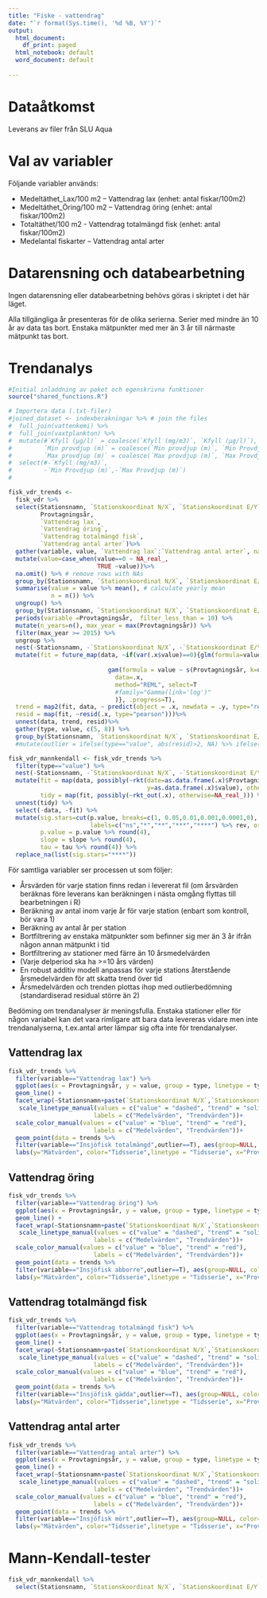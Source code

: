 ---
title: "Fiske - vattendrag"
date: "`r format(Sys.time(), '%d %B, %Y')`"
output:
  html_document:
    df_print: paged
  html_notebook: default
  word_document: default
  
---

# Dataåtkomst

Leverans av filer från SLU Aqua

# Val av variabler
Följande variabler används:

-	Medeltäthet_Lax/100 m2 – Vattendrag lax (enhet: antal fiskar/100m2)
-	Medeltäthet_Öring/100 m2 – Vattendrag öring (enhet: antal fiskar/100m2)
-	Totaltäthet/100 m2	- Vattendrag totalmängd fisk (enhet: antal fiskar/100m2)
-	Medelantal fiskarter – Vattendrag antal arter



# Datarensning och databearbetning
Ingen datarensning eller databearbetning behövs göras i skriptet i det här läget. 

Alla tillgängliga år presenteras för de olika serierna.
Serier med mindre än 10 år av data tas bort. Enstaka mätpunkter med mer än 3 år till närmaste mätpunkt tas bort.

# Trendanalys

```{r include=FALSE}


#Initial inladdning av paket och egenskrivna funktioner
source("shared_functions.R")

```

```{r include=FALSE}
# Importera data (.txt-filer)
#joined_dataset <- indexberakningar %>% # join the files
#  full_join(vattenkemi) %>% 
#  full_join(vaxtplankton) %>% 
#  mutate(#`Kfyll (µg/l)` = coalesce(`Kfyll (mg/m3)`, `Kfyll (µg/l)`), # same unit, different names
#         `Min provdjup (m)` = coalesce(`Min provdjup (m)`, `Min Provdjup (m)`), # merge duplicate column
#         `Max provdjup (m)` = coalesce(`Max provdjup (m)`, `Max Provdjup (m)`)) %>% 
#  select(#-`Kfyll (mg/m3)`, 
#         -`Min Provdjup (m)`,-`Max Provdjup (m)`)
#


```


```{r include=FALSE}
fisk_vdr_trends <- 
  fisk_vdr %>% 
  select(Stationsnamn, `Stationskoordinat N/X`, `Stationskoordinat E/Y`, 
         Provtagningsår, 
         `Vattendrag lax`,
         `Vattendrag öring`,
         `Vattendrag totalmängd fisk`,
         `Vattendrag antal arter`)%>% 
  gather(variable, value, `Vattendrag lax`:`Vattendrag antal arter`, na.rm = T)%>% 
  mutate(value=case_when(value==0 ~ NA_real_,
                         TRUE ~value))%>%
  na.omit() %>% # remove rows with NAs
  group_by(Stationsnamn, `Stationskoordinat N/X`, `Stationskoordinat E/Y`,  Provtagningsår, variable)%>% 
  summarise(value = value %>% mean(), # calculate yearly mean
            n = n()) %>% 
  ungroup() %>% 
  group_by(Stationsnamn, `Stationskoordinat N/X`, `Stationskoordinat E/Y`, variable) %>% 
  periods(variable =Provtagningsår,  filter_less_than = 10) %>%
  mutate(n_years=n(), max_year = max(Provtagningsår)) %>%
  filter(max_year >= 2015) %>% 
  ungroup %>% 
  nest(-Stationsnamn, -`Stationskoordinat N/X`, -`Stationskoordinat E/Y`, -variable) %>% 
  mutate(fit = future_map(data, ~if(var(.x$value)==0){glm(formula=value~Provtagningsår, data=.x)}else{
                            
                            gam(formula = value ~ s(Provtagningsår, k=unique(.x$n_years-2)),
                              data=.x, 
                              method="REML", select=T
                              #family="Gamma(link='log')"
                              )}, .progress=T),
  trend = map2(fit, data, ~ predict(object = .x, newdata = .y, type="response")),
  resid = map(fit, ~resid(.x, type="pearson")))%>% 
  unnest(data, trend, resid)%>% 
  gather(type, value, c(5, 8)) %>% 
  group_by(Stationsnamn, `Stationskoordinat N/X`, `Stationskoordinat E/Y`, variable) #%>% 
  #mutate(outlier = ifelse(type=="value", abs(resid)>2, NA) %>% ifelse(.==F, NA, .)) # set outlier to TRUE where pearson residual > 2, otherwise NA
```

```{r include=FALSE}
fisk_vdr_mannkendall <- fisk_vdr_trends %>% 
  filter(type=="value") %>% 
  nest(-Stationsnamn, -`Stationskoordinat N/X`, -`Stationskoordinat E/Y`,-variable) %>% 
  mutate(fit = map(data, possibly(~rkt(date=as.data.frame(.x)$Provtagningsår, 
                                       y=as.data.frame(.x)$value), otherwise=NA_real_)),
         tidy = map(fit, possibly(~rkt_out(.x), otherwise=NA_real_))) %>% 
  unnest(tidy) %>% 
  select(-data, -fit) %>% 
  mutate(sig.stars=cut(p.value, breaks=c(1, 0.05,0.01,0.001,0.0001,0), 
                       labels=c("ns","*","**","***","****") %>% rev, ordered_result = T),
         p.value = p.value %>% round(4),
         slope = slope %>% round(4), 
         tau = tau %>% round(4)) %>% 
  replace_na(list(sig.stars="****"))
```

För samtliga variabler ser processen ut som följer:

 * Årsvärden för varje station finns redan i levererat fil (om årsvärden beräknas före leverans kan beräkningen i nästa omgång flyttas till bearbetningen i R)
 * Beräkning av antal inom varje år för varje station (enbart som kontroll, bör vara 1)
 * Beräkning av antal år per station
 * Bortfiltrering av enstaka mätpunkter som befinner sig mer än 3 år ifrån någon annan mätpunkt i tid
 * Bortfiltrering av stationer med färre än 10 årsmedelvärden
 * (Varje delperiod ska ha >=10 års värden)
 * En robust additiv modell anpassas för varje stations återstående årsmedelvärden för att skatta trend över tid
 * Årsmedelvärden och trenden plottas ihop med outlierbedömning (standardiserad residual större än 2)
 
Bedöming om trendanalyser är meningsfulla. Enstaka stationer eller för någon variabel kan det vara rimligare att bara data levereras vidare men inte trendanalyserna, t.ex.antal arter lämpar sig ofta inte för trendanalyser.
 

## Vattendrag lax
         

```{r echo=FALSE, fig.height=20, fig.width=20, message=FALSE, warning=FALSE, out.extra='angle=90'}
fisk_vdr_trends %>% 
  filter(variable=="Vattendrag lax") %>% 
  ggplot(aes(x = Provtagningsår, y = value, group = type, linetype = type, color = type)) +
  geom_line() +
  facet_wrap(~Stationsnamn+paste(`Stationskoordinat N/X`,`Stationskoordinat E/Y`), scales = "free_y")+
   scale_linetype_manual(values = c("value" = "dashed", "trend" = "solid"), 
                        labels = c("Medelvärden", "Trendvärden"))+
  scale_color_manual(values = c("value" = "blue", "trend" = "red"), 
                        labels = c("Medelvärden", "Trendvärden"))+
  geom_point(data = trends %>% 
  filter(variable=="Insjöfisk totalmängd",outlier==T), aes(group=NULL, color=NULL), color="red")+
  labs(y="Mätvärden", color="Tidsserie",linetype = "Tidsserie", x="Provtagningsår")
```



## Vattendrag öring
        

```{r echo=FALSE, fig.height=20, fig.width=20, message=FALSE, warning=FALSE, out.extra='angle=90'}
fisk_vdr_trends %>% 
  filter(variable=="Vattendrag öring") %>% 
  ggplot(aes(x = Provtagningsår, y = value, group = type, linetype = type, color = type)) +
  geom_line() +
  facet_wrap(~Stationsnamn+paste(`Stationskoordinat N/X`,`Stationskoordinat E/Y`), scales = "free_y")+
   scale_linetype_manual(values = c("value" = "dashed", "trend" = "solid"), 
                        labels = c("Medelvärden", "Trendvärden"))+
  scale_color_manual(values = c("value" = "blue", "trend" = "red"), 
                        labels = c("Medelvärden", "Trendvärden"))+
  geom_point(data = trends %>% 
  filter(variable=="Insjöfisk abborre",outlier==T), aes(group=NULL, color=NULL), color="red")+
  labs(y="Mätvärden", color="Tidsserie",linetype = "Tidsserie", x="Provtagningsår")
```


##  Vattendrag totalmängd fisk
 

```{r echo=FALSE, fig.height=20, fig.width=20, message=FALSE, warning=FALSE, out.extra='angle=90'}
fisk_vdr_trends %>% 
  filter(variable=="Vattendrag totalmängd fisk") %>% 
  ggplot(aes(x = Provtagningsår, y = value, group = type, linetype = type, color = type)) +
  geom_line() +
  facet_wrap(~Stationsnamn+paste(`Stationskoordinat N/X`,`Stationskoordinat E/Y`), scales = "free_y")+
   scale_linetype_manual(values = c("value" = "dashed", "trend" = "solid"), 
                        labels = c("Medelvärden", "Trendvärden"))+
  scale_color_manual(values = c("value" = "blue", "trend" = "red"), 
                        labels = c("Medelvärden", "Trendvärden"))+
  geom_point(data = trends %>% 
  filter(variable=="Insjöfisk gädda",outlier==T), aes(group=NULL, color=NULL), color="red")+
  labs(y="Mätvärden", color="Tidsserie",linetype = "Tidsserie", x="Provtagningsår")
```


##   Vattendrag antal arter

```{r echo=FALSE, fig.height=20, fig.width=20, message=FALSE, warning=FALSE, out.extra='angle=90'}
fisk_vdr_trends %>% 
  filter(variable=="Vattendrag antal arter") %>% 
  ggplot(aes(x = Provtagningsår, y = value, group = type, linetype = type, color = type)) +
  geom_line() +
  facet_wrap(~Stationsnamn+paste(`Stationskoordinat N/X`,`Stationskoordinat E/Y`), scales = "free_y")+
   scale_linetype_manual(values = c("value" = "dashed", "trend" = "solid"), 
                        labels = c("Medelvärden", "Trendvärden"))+
  scale_color_manual(values = c("value" = "blue", "trend" = "red"), 
                        labels = c("Medelvärden", "Trendvärden"))+
  geom_point(data = trends %>% 
  filter(variable=="Insjöfisk mört",outlier==T), aes(group=NULL, color=NULL), color="red")+
  labs(y="Mätvärden", color="Tidsserie",linetype = "Tidsserie", x="Provtagningsår")
```

# Mann-Kendall-tester

```{r echo=FALSE, message=FALSE, warning=FALSE}
fisk_vdr_mannkendall %>% 
  select(Stationsnamn, `Stationskoordinat N/X`, `Stationskoordinat E/Y`, variable, p.value, statistic, slope, tau, sig.stars) %>% datatable()

```




